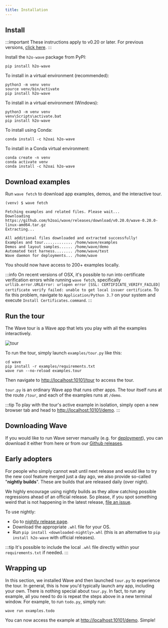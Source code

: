 ```yaml
---
title: Installation
---
```


## Install

:::important
These instructions apply to v0.20 or later. For previous versions, [click here](/docs/installation-8-20).
:::

Install the `h2o-wave` package from PyPI:

```shell
pip install h2o-wave
```

To install in a virtual environment (recommended):

```shell
python3 -m venv venv
source venv/bin/activate
pip install h2o-wave
```

To install in a virtual environment (Windows):

```shell
python3 -m venv venv
venv\Scripts\activate.bat
pip install h2o-wave
```

To install using Conda:

```shell
conda install -c h2oai h2o-wave
```

To install in a Conda virtual environment:

```shell
conda create -n venv
conda activate venv
conda install -c h2oai h2o-wave
```

## Download examples

Run `wave fetch` to download app examples, demos, and the interactive tour.

```shell
(venv) $ wave fetch

Fetching examples and related files. Please wait...
Downloading https://github.com/h2oai/wave/releases/download/v0.20.0/wave-0.20.0-linux-amd64.tar.gz
Extracting...

All additional files downloaded and extracted successfully!
Examples and tour............. /home/wave/examples
Demos and layout samples...... /home/wave/demo
Automated test harness........ /home/wave/test
Wave daemon for deployments... /home/wave
```

You should now have access to 200+ examples locally.

:::info
On recent versions of OSX, it's possible to run into certificate verification errors while running `wave fetch`, specifically `urllib.error.URLError: urlopen error [SSL: CERTIFICATE_VERIFY_FAILED] certificate verify failed: unable to get local issuer certificate`. To fix this problem, navigate to `Application/Python 3.7` on your system and execute `Install Certificates.command`.
:::

## Run the tour

The Wave tour is a Wave app that lets you play with all the examples interactively.

![tour](assets/tour__tour.png)

To run the tour, simply launch `examples/tour.py` like this:

```shell
cd wave
pip install -r examples/requirements.txt
wave run --no-reload examples.tour
```

Then navigate to [http://localhost:10101/tour](http://localhost:10101/tour) to access the tour.

`tour.py` is an ordinary Wave app that runs other apps. The tour itself runs at the route `/tour`, and each of the examples runs at `/demo`.

:::tip
To play with the tour's active example in isolation, simply open a new browser tab and head to [http://localhost:10101/demo](http://localhost:10101/demo).
:::

## Downloading Wave

If you would like to run Wave server manually (e.g. for [deployment](/docs/deployment)), you can download it either from here or from our [Github releases](https://github.com/h2oai/wave/releases).


<Downloads />

## Early adopters

For people who simply cannot wait until next release and would like to try the new cool feature merged just a day ago, we also provide so-called "**nightly builds**". These are builds that are released daily (over night).

We highly encourage using nightly builds as they allow catching possible regressions ahead of an official release. So please, if you spot something weird that is not happening in the latest release,
[file an issue](https://github.com/h2oai/wave/issues/new?labels=bug&template=bug_report.md).

To use nightly: 

* Go to [nightly release page](https://github.com/h2oai/wave/releases/tag/nightly).
* Download the appropriate `.whl` file for your OS.
* Run `pip install <downloaded-nightly>.whl` (this is an alternative to `pip install h2o-wave` with official releases).

:::tip
It's possible to include the local `.whl` file directly within your `requirements.txt` if needed.
:::

## Wrapping up

In this section, we installed Wave and then launched `tour.py` to experience the tour. In general, this is how you'd typically launch any app, including your own. There is nothing special about `tour.py`. In fact, to run any example, all you need to do is repeat the steps above in a new terminal window. For example, to run `todo.py`, simply run:

```shell
wave run examples.todo
```

You can now access the example at [http://localhost:10101/demo](http://localhost:10101/demo). Simple!
